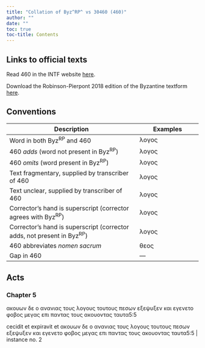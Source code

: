 ```yaml
---
title: "Collation of Byz^RP^ vs 30460 (460)"
author: ""
date: ""
toc: true
toc-title: Contents
---
```


::: {.callout-note appearance="minimal" icon="false" collapse="true"}
# Links to official texts

Read 460 in the INTF website [here](https://ntvmr.uni-muenster.de/manuscript-workspace?docID=30460).

Download the Robinson-Pierpont 2018 edition of the Byzantine textform [here](https://web.archive.org/web/20210413060536/https://byzantinetext.com/wp-content/uploads/2021/03/robinson-pierpont-2018-gnt-edition.pdf).


:::


::: {.callout-note appearance="minimal" icon="false" collapse="true"}
# Conventions

| Description                                                              	| Examples                           	|
|--------------------------------------------------------------------------	|------------------------------------	|
| Word in both Byz^RP^ and 460                                   	| λογος                              	|
| 460 *adds* (word not present in Byz^RP^)                       	| [λογος]{.greek-added}            	|
| 460 *omits* (word present in Byz^RP^)                          	| [λογος]{.greek-omitted}          	|
| Text fragmentary, supplied by transcriber of 460               	| [λογος]{.greek-supplied}         	|
| Text unclear, supplied by transcriber of 460                   	| [λογος]{.unclear}                	|
| Corrector's hand is superscript (corrector agrees with Byz^RP^)          	| [λογος]{.corr}                   	|
| Corrector's hand is superscript (corrector adds, not present in Byz^RP^) 	| [[λογος]{.corr}]{.greek-added} 	|
| 460 abbreviates *nomen sacrum*                                 	| [θεος]{.greek-abbr}            	|
| Gap in 460                                                     	| [―]{.gap}                        	|
:::

## Acts

### Chapter 5

[ακουων]{.greek-omitted} [δε]{.greek-omitted} [ο]{.greek-omitted} [ανανιας]{.greek-omitted} [τους]{.greek-omitted} [λογους]{.greek-omitted} [τουτους]{.greek-omitted} πεσων εξεψυξεν και εγενετο φοβος μεγας επι παντας τους ακουοντας [ταυτα]{.greek-omitted}[5:5]{.aside}

[cecidit]{.greek-added} [et]{.greek-added} [expiravit]{.greek-added} [et]{.greek-added} [ακουων]{.greek-omitted} [δε]{.greek-omitted} [ο]{.greek-omitted} [ανανιας]{.greek-omitted} [τους]{.greek-omitted} [λογους]{.greek-omitted} [τουτους]{.greek-omitted} [πεσων]{.greek-omitted} [εξεψυξεν]{.greek-omitted} [και]{.greek-omitted} [εγενετο]{.greek-omitted} [φοβος]{.greek-omitted} [μεγας]{.greek-omitted} [επι]{.greek-omitted} [παντας]{.greek-omitted} [τους]{.greek-omitted} [ακουοντας]{.greek-omitted} [ταυτα]{.greek-omitted}[5:5 | instance no. 2]{.aside}

